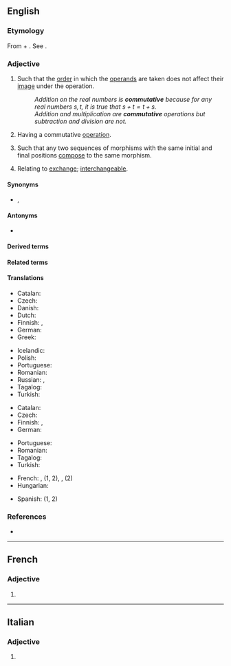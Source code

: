 ==English==

===Etymology===
From {{der|en|fr|commuter||to substitute or switch}} + {{af|en|-ative|t1=tending to}}. See {{m|en|commute}}.

===Adjective===
{{en-adj|-}}

# {{lb|en|mathematics|of a [[binary]] [[operation]]}} Such that the [[order]] in which the [[operand]]s are taken does not affect their [[image]] under the operation.
#: ''Addition on the real numbers is '''commutative''' because for any real numbers <math>s,t</math>, it is true that <math>s+t=t+s</math>.''
#: ''Addition and multiplication are '''commutative''' operations but subtraction and division are not.''
# {{lb|en|algebra|of an [[algebraic structure]]}} Having a commutative [[operation]].
# {{lb|en|mathematics|of a [[diagram]] of [[morphism]]s}} Such that any two sequences of morphisms with the same initial and final positions [[compose]] to the same morphism.
# Relating to [[exchange]]; [[interchangeable]].

====Synonyms====
* {{sense|of an algebraic structure}} {{l|en|abelian}}, {{l|en|Abelian}}

====Antonyms====
* {{l|en|anticommutative}}

====Derived terms====
{{der4|en
|commutative justice
|commutative property
|commutative ring
|commutativity
|combinatorial commutative algebra
|commutative algebra
}}

====Related terms====
{{rel2
|en|commutator
|commute
}}

====Translations====
{{trans-top|mathematics: such that order of operands does not affect result}}
* Catalan: {{t|ca|commutatiu}}
* Czech: {{t|cs|komutativní|m}}
* Danish: {{t|da|kommutativ}}
* Dutch: {{t+|nl|commutatief}}
* Finnish: {{t+|fi|kommutatiivinen}}, {{t|fi|vaihdannainen}}
* German: {{t+|de|kommutativ}}
* Greek: {{t+|el|αντιμεταθετικός}}
{{trans-mid}}
* Icelandic: {{t|is|víxlinn|m}}
* Polish: {{t+|pl|przemienny|m}}
* Portuguese: {{t+|pt|comutativo}}
* Romanian: {{t+|ro|comutativ}}
* Russian: {{t+|ru|коммутативный}}, {{t+|ru|перестановочный}}
* Tagalog: {{t|tl|palitin}}
* Turkish: {{t|tr|değişmeli}}
{{trans-bottom}}

{{trans-top|algebra: having a commutative operation}}
* Catalan: {{t|ca|commutatiu}}
* Czech: {{t|cs|komutativní|m}}
* Finnish: {{t+|fi|kommutatiivinen}}, {{t|fi|vaihdannainen}}
* German: {{t+|de|kommutativ}}
{{trans-mid}}
* Portuguese: {{t+|pt|comutativo}}
* Romanian: {{t+|ro|comutativ}}
* Tagalog: {{t|tl|palitin}}
* Turkish: {{t|tr|değişmeli}}
{{trans-bottom}}

{{checktrans-top}}
* French: {{t+check|fr|commutatif|m}}, {{t+check|fr|commutative|f}} (1, 2), {{t+check|fr|abélien|m}}, {{t+check|fr|abélienne|f}} (2)
* Hungarian: {{t+check|hu|kommutatív}}
{{trans-mid}}
* Spanish: {{t-check|es|conmutativo}} (1, 2)
{{trans-bottom}}

===References===
* {{pedia|commutative property}}

----

==French==

===Adjective===
{{head|fr|adjective form}}

# {{feminine singular of|fr|commutatif}}

----

==Italian==

===Adjective===
{{head|it|adjective form}}

# {{feminine plural of|it|commutativo}}